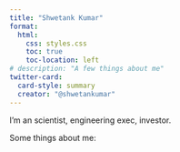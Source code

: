 ```yaml
---
title: "Shwetank Kumar"
format:
  html:
    css: styles.css
    toc: true
    toc-location: left
# description: "A few things about me"
twitter-card:
  card-style: summary
  creator: "@shwetankumar"
---
```


<!-- ## About Me -->

I'm an scientist, engineering exec, investor.

Some things about me:

<!-- - Grew up in Charlottesville, VA
- On the Internet since 1991, which is my actual "home town"
- Went to MIT because I loved the Richard Feynman [autobiographies](https://www.amazon.com/Richard-P-Feynman/e/B000AQ47U8/ref=dp_byline_cont_pop_book_1)
- Started [two](https://en.wikipedia.org/wiki/Ximian) [companies](https://en.wikipedia.org/wiki/Xamarin)
- CEO of [GitHub](https://github.com) from 2018 through 2021
- Live in California
- Working on reading the [Herculaneum Papyri](https://scrollprize.org/)

## Beliefs

Some things I believe:

- As human beings it is our right (maybe our moral duty) to reshape the universe to our preferences
  - Technology, which is really [knowledge](https://en.wikipedia.org/wiki/The_Beginning_of_Infinity), enables this
  - You should probably work on raising the ceiling, not the floor
- Enthusiasm matters!
  - It's much easier to work on things that are exciting to you
  - It might be easier to do big things than small things for this reason
  - Energy is a necessary input for progress
- It's important to do things fast
  - You learn more per unit time because you make contact with reality more frequently
  - Going fast makes you focus on what's important; there's no time for bullshit
  - "Slow is fake"
  - A week is 2% of the year
  - Time is the denominator
- The efficient market hypothesis is a lie
  - At best it is a very lossy heuristic
  - The best things in life occur where EMH is wrong
  - In many cases it's more accurate to model the world as 500 people than 8 billion
  - "Most people are other people"
- We know less than we think
  - The replication crisis is not an aberration
  - Many of the things we believe are wrong
  - We are often not even asking the right questions
- The cultural prohibition on micromanagement is harmful
  - Great individuals should be fully empowered to exercise their judgment
  - The goal is not to avoid mistakes; the goal is to achieve uncorrelated levels of excellence in some dimension
  - The downsides are worth it
- Smaller teams are better
  - Faster decisions, fewer meetings, more fun
  - No need to chop up work for political reasons
  - No room for mediocre people (can pay more, too!)
  - Large-scale engineering projects are more soluble in IQ than they appear
  - Many tech companies are 2-10x overstaffed
- Where do you get your dopamine?
  - The answer is predictive of your behavior
  - Better to get your dopamine from improving your ideas than from having them validated
  - It's ok to get yours from "making things happen"
- You can do more than you think
  - We are tied down by invisible orthodoxy
  - The laws of physics are the only limit

## Investing

- My current areas of interest are AI, infrastructure, open source, and (some) frontier tech
- I lead seed and series A rounds, and some growth, investing between $1M and $100M
- Frequently I [invest with Daniel Gross](https://nfdg.com/)
- You can email me: nat@nfdg.com

I've invested in more than 100 startups, including [Eleven Labs](https://elevenlabs.io), [Keen Technologies](https://twitter.com/ID_AA_Carmack/status/1560728042959507457), 
[Character.ai](https://character.ai/), [Terraform Industries](https://terraformindustries.com/), [Retool](https://retool.com/),
ggml.ai, Scale, Vercel, WandB, Perplexity, AssemblyAI, Magic.dev, Apollo, Sentry, Klarity, Pilot, Streamlit... and many others.

```css
/* styles.css */
body {
  line-height: 1.4;
  font-size: 16px;
  padding: 0 10px;
  margin: 50px auto;
  max-width: 650px;
}

#quarto-content {
  max-width: 42em;
  margin: 15px auto;
}
``` -->